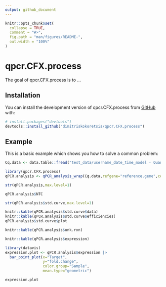 ```yaml
---
output: github_document
---
```


<!-- README.md is generated from README.Rmd. Please edit that file -->

```r
knitr::opts_chunk$set(
  collapse = TRUE,
  comment = "#>",
  fig.path = "man/figures/README-",
  out.width = "100%"
)
```

# qpcr.CFX.process

<!-- badges: start -->
<!-- badges: end -->

The goal of qpcr.CFX.process is to ...

## Installation

You can install the development version of qpcr.CFX.process from [GitHub](https://github.com/) with:

``` r
# install.packages("devtools")
devtools::install_github("dimitriskokoretsis/qpcr.CFX.process")
```

## Example

This is a basic example which shows you how to solve a common problem:

```r
Cq.data <- data.table::fread("test_data/username_date_time_model - Quantification Cq Results_0.csv",check.names=TRUE)
```


```r
library(qpcr.CFX.process)
qPCR.analysis <- qPCR_analysis_wrap(Cq.data,refgene="reference.gene",control="control.condition")
```

```r
str(qPCR.analysis,max.level=1)
```

```r
qPCR.analysis$NTC
```

```r
str(qPCR.analysis$std.curve,max.level=1)
```

```r
knitr::kable(qPCR.analysis$std.curve$data)
knitr::kable(qPCR.analysis$std.curve$efficiencies)
qPCR.analysis$std.curve$plot
```


```r
knitr::kable(qPCR.analysis$unk.rxn)
```

```r
knitr::kable(qPCR.analysis$expression)
```



```r
library(datavis)
expression.plot <- qPCR.analysis$expression |>
  bar_point_plot(x="Target",
                 y="fold.change",
                 color.group="Sample",
                 mean.type="geometric")

expression.plot
```


